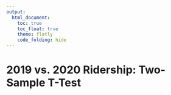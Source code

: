 ```yaml
---
output: 
  html_document:
    toc: true
    toc_float: true
    theme: flatly
    code_folding: hide
---
```


# 2019 vs. 2020 Ridership: Two-Sample T-Test




